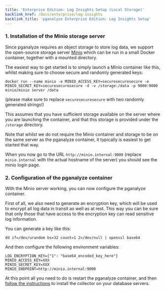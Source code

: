```yaml
---
title: 'Enterprise Edition: Log Insights Setup (Local Storage)'
backlink_href: /docs/enterprise/log-insights
backlink_title: 'pganalyze Enterprise Edition: Log Insights Setup'
---
```


### 1. Installation of the Minio storage server

Since pganalyze requires an object storage to store log data, we
support the open-source storage server [Minio](https://www.minio.io/)
which can be run in a small Docker container, together with a mounted directory.

The easiest way to get started is to simply launch a Minio container like this,
whilst making sure to choose secure and randomly generated keys:

```
docker run --name minio -e MINIO_ACCESS_KEY=securesecuresecure -e MINIO_SECRET_KEY=securesecuresecure -d -v /storage:/data -p 9000:9000 minio/minio server /data
```

(please make sure to replace `securesecuresecure` with two randomly generated strings!)

This assumes that you have sufficient storage available on the server where you are
launching the container, and that this storage is provided under the `/storage` directory.

Note that whilst we do not require the Minio container and storage to be on the
same server as the pganalyze container, it typically is easiest to get started
that way.

When you now go to the URL `http://minio.internal:9000` (replace `minio.internal` with the actual hostname of the server) you should see the minio login page.

### 2. Configuration of the pganalyze container

With the Minio server working, you can now configure the pganalyze container.

First of all, we also need to generate an encryption key, which will be used to
encrypt all log data in transit as well as at rest. This way you can be sure
that only those that have access to the encryption key can read sensitive log
information.

You can generate a key like this:

`dd if=/dev/urandom bs=32 count=1 2>/dev/null | openssl base64`

And then configure the following environment variables:

```
LOG_ENCRYPTION_KEY={"1": "base64_encoded_key_here"}
MINIO_ACCESS_KEY=XXX
MINIO_SECRET_KEY=XXX
MINIO_ENDPOINT=http://minio.internal:9000
```

At this point all you need to do is restart the pganalyze container, and then
[follow the instructions](/docs/enterprise/log-insights) to install the
collector on your database servers.
